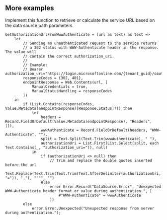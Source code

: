 ## More examples

Implement this function to retrieve or calculate the service URL based on the data source path parameters

```powerquery {15}
GetAuthorizationUrlFromWwwAuthenticate = (url as text) as text =>
    let
        // Sending an unauthenticated request to the service returns
        // a 302 status with WWW-Authenticate header in the response. The value will
        // contain the correct authorization_uri.
        // 
        // Example:
        // Bearer authorization_uri="https://login.microsoftonline.com/{tenant_guid}/oauth2/authorize"
        responseCodes = {302, 401},
        endpointResponse = Web.Contents(url, [
            ManualCredentials = true,
            ManualStatusHandling = responseCodes
        ])
    in
        if (List.Contains(responseCodes, Value.Metadata(endpointResponse)[Response.Status]?)) then
            let
                headers = Record.FieldOrDefault(Value.Metadata(endpointResponse), "Headers", []),
                wwwAuthenticate = Record.FieldOrDefault(headers, "WWW-Authenticate", ""),
                split = Text.Split(Text.Trim(wwwAuthenticate), " "),
                authorizationUri = List.First(List.Select(split, each Text.Contains(_, "authorization_uri=")), null)
            in
                if (authorizationUri <> null) then
                    // Trim and replace the double quotes inserted before the url
                    Text.Replace(Text.Trim(Text.Trim(Text.AfterDelimiter(authorizationUri, "=")), ","), """", "")
                else
                    error Error.Record("DataSource.Error", "Unexpected WWW-Authenticate header format or value during authentication.", [
                        #"WWW-Authenticate" = wwwAuthenticate
                    ])
        else
            error Error.Unexpected("Unexpected response from server during authentication.");
```
